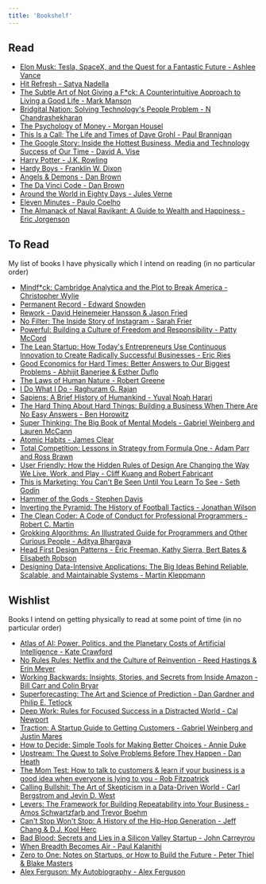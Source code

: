 ```yaml
---
title: 'Bookshelf'
---
```


## Read

- [Elon Musk: Tesla, SpaceX, and the Quest for a Fantastic Future - Ashlee Vance](https://www.goodreads.com/book/show/25541028-elon-musk)
- [Hit Refresh - Satya Nadella](https://www.goodreads.com/book/show/30835567-hit-refresh)
- [The Subtle Art of Not Giving a F*ck: A Counterintuitive Approach to Living a Good Life - Mark Manson](https://www.goodreads.com/book/show/28257707-the-subtle-art-of-not-giving-a-f-ck)
- [Bridgital Nation: Solving Technology's People Problem - N Chandrashekharan](https://www.goodreads.com/book/show/50905267-bridgital-nation)
- [The Psychology of Money - Morgan Housel](https://www.goodreads.com/book/show/41881472-the-psychology-of-money)
- [This Is a Call: The Life and Times of Dave Grohl - Paul Brannigan](https://www.goodreads.com/book/show/10650929-this-is-a-call)
- [The Google Story: Inside the Hottest Business, Media and Technology Success of Our Time - David A. Vise](https://www.goodreads.com/book/show/164323.The_Google_Story)
- [Harry Potter - J.K. Rowling](https://www.goodreads.com/series/45175-harry-potter)
- [Hardy Boys - Franklin W. Dixon](https://www.goodreads.com/search?q=Hardy+Boys)
- [Angels & Demons - Dan Brown](https://www.goodreads.com/book/show/960.Angels_Demons)
- [The Da Vinci Code - Dan Brown](https://www.goodreads.com/book/show/968.The_Da_Vinci_Code)
- [Around the World in Eighty Days - Jules Verne](https://www.goodreads.com/book/show/54479.Around_the_World_in_Eighty_Days)
- [Eleven Minutes - Paulo Coelho](https://www.goodreads.com/book/show/1430.Eleven_Minutes)
- [The Almanack of Naval Ravikant: A Guide to Wealth and Happiness - Eric Jorgenson](https://www.goodreads.com/book/show/54898389-the-almanack-of-naval-ravikant)

## To Read

My list of books I have physically which I intend on reading (in no particular order)

- [Mindf*ck: Cambridge Analytica and the Plot to Break America - Christopher Wylie](https://www.goodreads.com/book/show/52269471-mindf-ck)
- [Permanent Record - Edward Snowden](https://www.goodreads.com/book/show/46223297-permanent-record)
- [Rework - David Heinemeier Hansson & Jason Fried](https://www.goodreads.com/book/show/6732019-rework)
- [No Filter: The Inside Story of Instagram - Sarah Frier](https://www.goodreads.com/book/show/50772888-no-filter)
- [Powerful: Building a Culture of Freedom and Responsibility - Patty McCord](https://www.goodreads.com/book/show/36417234-powerful)
- [The Lean Startup: How Today's Entrepreneurs Use Continuous Innovation to Create Radically Successful Businesses - Eric Ries](https://www.goodreads.com/book/show/10127019-the-lean-startup)
- [Good Economics for Hard Times: Better Answers to Our Biggest Problems - Abhijit Banerjee & Esther Duflo](https://www.goodreads.com/book/show/51014619-good-economics-for-hard-times)
- [The Laws of Human Nature - Robert Greene](https://www.goodreads.com/book/show/39330937-the-laws-of-human-nature)
- [I Do What I Do - Raghuram G. Rajan](https://www.goodreads.com/book/show/36065279-i-do-what-i-do)
- [Sapiens: A Brief History of Humankind - Yuval Noah Harari](https://www.goodreads.com/book/show/23692271-sapiens)
- [The Hard Thing About Hard Things: Building a Business When There Are No Easy Answers - Ben Horowitz](https://www.goodreads.com/book/show/18176747-the-hard-thing-about-hard-things)
- [Super Thinking: The Big Book of Mental Models - Gabriel Weinberg and Lauren McCann](https://www.goodreads.com/book/show/41181911-super-thinking)
- [Atomic Habits - James Clear](https://www.goodreads.com/book/show/40121378-atomic-habits)
- [Total Competition: Lessons in Strategy from Formula One - Adam Parr and Ross Brawn](https://www.goodreads.com/book/show/30849192-total-competition)
- [User Friendly: How the Hidden Rules of Design Are Changing the Way We Live, Work, and Play - Cliff Kuang and Robert Fabricant](https://www.goodreads.com/book/show/41940285-user-friendly)
- [This is Marketing: You Can't Be Seen Until You Learn To See - Seth Godin](https://www.goodreads.com/book/show/40549476-this-is-marketing)
- [Hammer of the Gods - Stephen Davis](https://www.goodreads.com/book/show/586516.Hammer_of_the_Gods)
- [Inverting the Pyramid: The History of Football Tactics - Jonathan Wilson](https://www.goodreads.com/book/show/3621358-inverting-the-pyramid)
- [The Clean Coder: A Code of Conduct for Professional Programmers - Robert C. Martin](https://www.goodreads.com/book/show/10284614-the-clean-coder)
- [Grokking Algorithms: An Illustrated Guide for Programmers and Other Curious People - Aditya Bhargava](https://www.goodreads.com/book/show/22847284-grokking-algorithms-an-illustrated-guide-for-programmers-and-other-curio)
- [Head First Design Patterns -  Eric Freeman, Kathy Sierra, Bert Bates & Elisabeth Robson](https://www.goodreads.com/book/show/58128.Head_First_Design_Patterns)
- [Designing Data-Intensive Applications: The Big Ideas Behind Reliable, Scalable, and Maintainable Systems - Martin Kleppmann](https://www.goodreads.com/book/show/23463279-designing-data-intensive-applications)

## Wishlist

Books I intend on getting physically to read at some point of time (in no particular order)

- [Atlas of AI: Power, Politics, and the Planetary Costs of Artificial Intelligence - Kate Crawford](https://www.goodreads.com/book/show/50131136-atlas-of-ai)
- [No Rules Rules: Netflix and the Culture of Reinvention - Reed Hastings & Erin Meyer](https://www.goodreads.com/book/show/49099937-no-rules-rules)
- [Working Backwards: Insights, Stories, and Secrets from Inside Amazon - Bill Carr and Colin Bryar](https://www.goodreads.com/book/show/53138083-working-backwards)
- [Superforecasting: The Art and Science of Prediction - Dan Gardner and Philip E. Tetlock](https://www.goodreads.com/book/show/23995360-superforecasting)
- [Deep Work: Rules for Focused Success in a Distracted World - Cal Newport](https://www.goodreads.com/book/show/25744928-deep-work)
- [Traction: A Startup Guide to Getting Customers - Gabriel Weinberg and Justin Mares](https://www.goodreads.com/book/show/22091581-traction)
- [How to Decide: Simple Tools for Making Better Choices - Annie Duke](https://www.goodreads.com/book/show/51066664-how-to-decide)
- [Upstream: The Quest to Solve Problems Before They Happen - Dan Heath](https://www.goodreads.com/book/show/48549702-upstream)
- [The Mom Test: How to talk to customers & learn if your business is a good idea when everyone is lying to you - Rob Fitzpatrick](https://www.goodreads.com/book/show/52283963-the-mom-test)
- [Calling Bullshit: The Art of Skepticism in a Data-Driven World - Carl Bergstrom and Jevin D. West](https://www.goodreads.com/book/show/48889983-calling-bullshit)
- [Levers: The Framework for Building Repeatability into Your Business - Amos Schwartzfarb and Trevor Boehm](https://www.goodreads.com/book/show/57590093-levers)
- [Can't Stop Won't Stop: A History of the Hip-Hop Generation - Jeff Chang & D.J. Kool Herc](https://www.goodreads.com/book/show/54754.Can_t_Stop_Won_t_Stop)
- [Bad Blood: Secrets and Lies in a Silicon Valley Startup - John Carreyrou](https://www.goodreads.com/book/show/37976541-bad-blood)
- [When Breadth Becomes Air - Paul Kalanithi](https://www.goodreads.com/book/show/25899336-when-breath-becomes-air)
- [Zero to One: Notes on Startups, or How to Build the Future - Peter Thiel & Blake Masters](https://www.goodreads.com/book/show/18050143-zero-to-one)
- [Alex Ferguson: My Autobiography -  Alex Ferguson](https://www.goodreads.com/book/show/18588024-alex-ferguson)
